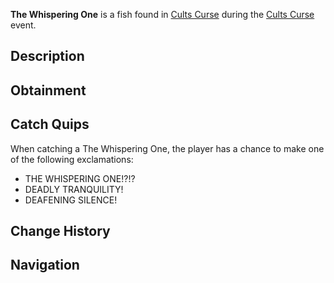 {{FishInfobox
|image          = The Whispering One.png
|rarity         = Limited
|event          = Cults Curse
|sea            = First Sea
|location       = [[Cults Curse]]
|sublocation    = 
|sources        = Fishing Rod
|radar_location = 
|prog_speed     = -95
|xp             = 6500
|weather        = 
|time           = 
|season         = 
|bait           = 
|base_weight    = 1400
|base_value     = 15000
|weight_range   = 900
|base_chance    = 1
|base_resil     = 1
}}
'''The Whispering One''' is a {{Rarity|Limited}} fish found in [[Cults Curse]] during the [[Cults Curse]] event.

== Description ==
{{Description|In the stillness, The Whispering One mutters, with a voice exhibiting a choir of dread from beyond the unknown.|Bestiary Entry}}

== Obtainment ==
{{Description|Can only be caught in the Cursed Pool.|Bestiary Hint}}
{{Fish Availability|
Cults Curse
|top_rods      = 
Tempest Rod\41122.4\110581.34;
Challenger's Rod\40726.02\109918.16;
Seraphic Rod\28332.84\75419.7;
Summit Rod\28312.67\77509.6;
Abyssal Specter Rod\26687.34\72595.42;
Resourceful Rod\6847.33\17804.58;
Destiny Rod\662.28\1716.03;
Heaven's Rod\9411.65\24532.02;
Steady Rod\-27.23\-27.23;
Crystalized Rod\-124.14\-124.14;
Firework Rod\-124.14\-124.14;
Ethereal Prism Rod\21793.82\57250.25;
Rod Of The Forgotten Fang\12078.49\32203.74;
No-Life Rod\9318.83\25198.92;
Depthseeker Rod\6194.24\16995.45;
Free Spirit Rod\6166.18\16413.88;
Rod Of The Exalted One\2082.18\5508.61;
Blazebringer Rod\-148.01\-148.01;
Avalanche Rod\-604.42\-604.42;
Volcanic Rod\-716.2\-716.2;
Rod Of The Depths\-716.35\-716.35;
Zeus Rod\-1122.91\-1122.91;
Trident Rod\-1389.83\-1389.83;
Verdant Shear Rod\-1591.13\-1591.13
|recommended   = Challenger's Rod
}}

== Catch Quips ==
When catching a The Whispering One, the player has a chance to make one of the following exclamations:
* THE WHISPERING ONE!?!?
* DEADLY TRANQUILITY!
* DEAFENING SILENCE!

== Change History ==
{{Change History|{{subst:Current Version}}}}

== Navigation ==
{{Fish Navbox|Cults Curse}}